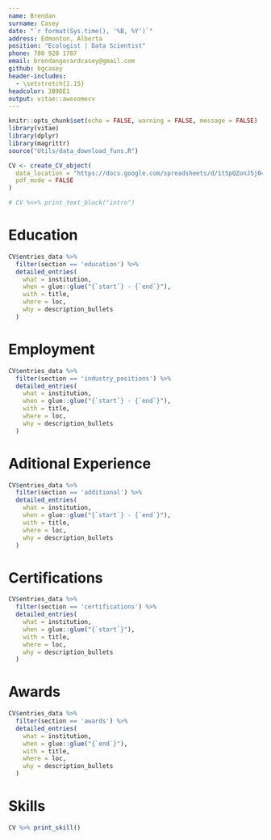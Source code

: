 ```yaml
---
name: Brendan   
surname: Casey
date: "`r format(Sys.time(), '%B, %Y')`"
address: Edmonton, Alberta
position: "Ecologist | Data Scientist"
phone: 780 920 1787
email: brendangerardcasey@gmail.com
github: bgcasey
header-includes:
  - \setstretch{1.15}
headcolor: 3B9DE1
output: vitae::awesomecv
---
```



```r
knitr::opts_chunk$set(echo = FALSE, warning = FALSE, message = FALSE)
library(vitae)
library(dplyr)
library(magrittr)
source("Utils/data_download_funs.R")

CV <- create_CV_object(
  data_location = "https://docs.google.com/spreadsheets/d/1tSpQZonJ5j04TloVIxq3owVHa6w3kRJM8zYodJC7R28/edit?usp=sharing",  
  pdf_mode = FALSE
)
```

\vspace*{0.5cm}

```r
# CV %<>% print_text_block("intro") 
```

# Education

```r
CV$entries_data %>% 
  filter(section == 'education') %>% 
  detailed_entries(
    what = institution,
    when = glue::glue("{`start`} - {`end`}"),
    with = title,
    where = loc,
    why = description_bullets
  )
```

# Employment

```r
CV$entries_data %>% 
  filter(section == 'industry_positions') %>% 
  detailed_entries(
    what = institution,
    when = glue::glue("{`start`} - {`end`}"),
    with = title,
    where = loc,
    why = description_bullets
  )
```

# Aditional Experience

```r
CV$entries_data %>% 
  filter(section == 'additional') %>% 
  detailed_entries(
    what = institution,
    when = glue::glue("{`start`} - {`end`}"),
    with = title,
    where = loc,
    why = description_bullets
  )
```


# Certifications

```r
CV$entries_data %>% 
  filter(section == 'certifications') %>% 
  detailed_entries(
    what = institution,
    when = glue::glue("{`start`}"),
    with = title,
    where = loc,
    why = description_bullets
  )
```

# Awards
```r
CV$entries_data %>% 
  filter(section == 'awards') %>% 
  detailed_entries(
    what = institution,
    when = glue::glue("{`end`}"),
    with = title,
    where = loc,
    why = description_bullets
  )
```

# Skills

```r
CV %>% print_skill()
```


